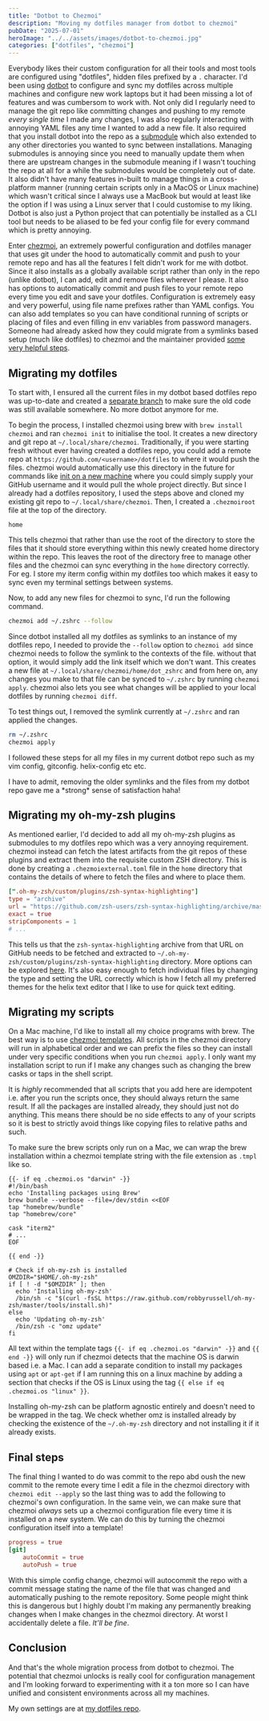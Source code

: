 ```yaml
---
title: "Dotbot to Chezmoi"
description: "Moving my dotfiles manager from dotbot to chezmoi"
pubDate: "2025-07-01"
heroImage: "../../assets/images/dotbot-to-chezmoi.jpg"
categories: ["dotfiles", "chezmoi"]
---
```



Everybody likes their custom configuration for all their tools and most tools are configured using "dotfiles", hidden files prefixed by a `.` character. I'd been using [dotbot](https://github.com/anishathalye/dotbot) to configure and sync my dotfiles across multiple machines and configure new work laptops but it had been missing a lot of features and was cumbersom to work with.
Not only did I regularly need to manage the git repo like committing changes and pushing to my remote *every single time* I made any changes, I was also regularly interacting with annoying YAML files any time I wanted to add a new file. It also required that you install dotbot into the repo as a [submodule](https://github.com/anishathalye/dotbot#integrate-with-existing-dotfiles) which also extended to any other directories you wanted to sync between installations. Managing submodules is annoying since you need to manually update them when there are upstream changes in the submodule meaning if I wasn't touching the repo at all for a while the submodules would be completely out of date. It also didn't have many features in-built to manage things in a cross-platform manner (running certain scripts only in a MacOS or Linux machine) which wasn't critical since I always use a MacBook but would at least like the option if I was using a Linux server that I could customise to my liking. Dotbot is also just a Python project that can potentially be installed as a CLI tool but needs to be aliased to be fed your config file for every command which is pretty annoying.

Enter [chezmoi](https://www.chezmoi.io/), an extremely powerful configuration and dotfiles manager that uses git under the hood to automatically commit and push to your remote repo and has all the features I felt didn't work for me with dotbot. Since it also installs as a globally available script rather than only in the repo (unlike dotbot), I can add, edit and remove files wherever I please. It also has options to automatically commit and push files to your remote repo every time you edit and save your dotfiles. Configuration is extremely easy and very powerful, using file name prefixes rather than YAML configs. You can also add templates so you can have conditional running of scripts or placing of files and even filling in env variables from password managers. Someone had already asked how they could migrate from a symlinks based setup (much like dotfiles) to chezmoi and the maintainer provided [some very helpful steps](https://github.com/twpayne/chezmoi/discussions/2330#discussioncomment-3530988).

## Migrating my dotfiles

To start with, I ensured all the current files in my dotbot based dotfiles repo was up-to-date and created a [separate branch](https://github.com/aniforprez/dotfiles/tree/dotbot-old) to make sure the old code was still available somewhere. No more dotbot anymore for me.

To begin the process, I installed chezmoi using brew with `brew install chezmoi` and ran `chezmoi init` to initialise the tool. It creates a new directory and git repo at `~/.local/share/chezmoi`. Traditionally, if you were starting fresh without ever having created a dotfiles repo, you could add a remote repo at `https://github.com/<username>/dotfiles` to where it would push the files. chezmoi would automatically use this directory in the future for commands like [init on a new machine](https://www.chezmoi.io/reference/commands/init/) where you could simply supply your GitHub username and it would pull the whole project directly. But since I already had a dotfiles repository, I used the steps above and cloned my existing git repo to `~/.local/share/chezmoi`. Then, I created a `.chezmoiroot` file at the top of the directory.

```text title=".chezmoiroot"
home
```

This tells chezmoi that rather than use the root of the directory to store the files that it should store everything within this newly created home directory within the repo. This leaves the root of the directory free to manage other files and the chezmoi can sync everything in the `home` directory correctly. For eg. I store my iterm config within my dotfiles too which makes it easy to sync even my terminal settings between systems.

Now, to add any new files for chezmoi to sync, I'd run the following command.

```sh
chezmoi add ~/.zshrc --follow
```

Since dotbot installed all my dotfiles as symlinks to an instance of my dotfiles repo, I needed to provide the `--follow` option to `chezmoi add` since chezmoi needs to follow the symlink to the contexts of the file. without that option, it would simply add the link itself which we don't want. This creates a new file at `~/.local/share/chezmoi/home/dot_zshrc` and from here on, any changes you make to that file can be synced to `~/.zshrc` by running `chezmoi apply`. chezmoi also lets you see what changes will be applied to your local dotfiles by running `chezmoi diff`.

To test things out, I removed the symlink currently at `~/.zshrc` and ran applied the changes.

```sh
rm ~/.zshrc
chezmoi apply
```

I followed these steps for all my files in my current dotbot repo such as my vim config, gitconfig. helix-config etc etc.

<InsertThought>
  I have to admit, removing the older symlinks and the files from my dotbot repo gave me a *strong* sense of satisfaction haha!
</InsertThought>

## Migrating my oh-my-zsh plugins

As mentioned earlier, I'd decided to add all my oh-my-zsh plugins as submodules to my dotfiles repo which was a very annoying requirement. chezmoi instead can fetch the latest artifacts from the git repos of these plugins and extract them into the requisite custom ZSH directory. This is done by creating a `.chezmoiexternal.toml` file in the `home` directory that contains the details of where to fetch the files and where to place them.

```toml title="home/.chezmoiexternal.toml"
[".oh-my-zsh/custom/plugins/zsh-syntax-highlighting"]
type = "archive"
url = "https://github.com/zsh-users/zsh-syntax-highlighting/archive/master.tar.gz"
exact = true
stripComponents = 1
# ...
```

This tells us that the `zsh-syntax-highlighting` archive from that URL on GitHub needs to be fetched and extracted to `~/.oh-my-zsh/custom/plugins/zsh-syntax-highlighting` directory. More options can be explored [here](https://www.chezmoi.io/reference/special-files/chezmoiexternal-format/). It's also easy enough to fetch individual files by changing the type and setting the URL correctly which is how I fetch all my preferred themes for the helix text editor that I like to use for quick text editing.

## Migrating my scripts

On a Mac machine, I'd like to install all my choice programs with brew. The best way is to use [chezmoi templates](https://www.chezmoi.io/user-guide/use-scripts-to-perform-actions/). All scripts in the chezmoi directory will run in alphabetical order and we can prefix the files so they can install under very specific conditions when you run `chezmoi apply`. I only want my installation script to run if I make any changes such as changing the brew casks or taps in the shell script.

It is *highly* recommended that all scripts that you add here are idempotent i.e. after you run the scripts once, they should always return the same result. If all the packages are installed already, they should just not do anything. This means there should be no side effects to any of your scripts so it is best to strictly avoid things like copying files to relative paths and such.

To make sure the brew scripts only run on a Mac, we can wrap the brew installation within a chezmoi template string with the file extension as `.tmpl` like so.

```text title="home/run_onchange_install-packages.sh.tmpl"
{{- if eq .chezmoi.os "darwin" -}}
#!/bin/bash
echo 'Installing packages using Brew'
brew bundle --verbose --file=/dev/stdin <<EOF
tap "homebrew/bundle"
tap "homebrew/core"

cask "iterm2"
# ...
EOF

{{ end -}}

# Check if oh-my-zsh is installed
OMZDIR="$HOME/.oh-my-zsh"
if [ ! -d "$OMZDIR" ]; then
  echo 'Installing oh-my-zsh'
  /bin/sh -c "$(curl -fsSL https://raw.github.com/robbyrussell/oh-my-zsh/master/tools/install.sh)"
else
  echo 'Updating oh-my-zsh'
  /bin/zsh -c "omz update"
fi
```

All text within the template tags `{{- if eq .chezmoi.os "darwin" -}}` and `{{ end -}}` will only run if chezmoi detects that the machine OS is darwin based i.e. a Mac. I can add a separate condition to install my packages using `apt` or `apt-get` if I am running this on a linux machine by adding a section that checks if the OS is Linux using the tag `{{ else if eq .chezmoi.os "linux" }}`.

Installing oh-my-zsh can be platform agnostic entirely and doesn't need to be wrapped in the tag. We check whether omz is installed already by checking the existence of the `~/.oh-my-zsh` directory and not installing it if it already exists.

## Final steps

The final thing I wanted to do was commit to the repo abd oush the new commit to the remote every time I edit a file in the chezmoi directory with `chezmoi edit --apply` so the last thing was to add the following to chezmoi's own configuration. In the same vein, we can make sure that chezmoi *always* sets up a chezmoi configuration file every time it is installed on a new system. We can do this by turning the chezmoi configuration itself into a template!

```toml title="home/.chezmoi.toml.tmpl"
progress = true
[git]
    autoCommit = true
    autoPush = true
```

With this simple config change, chezmoi will autocommit the repo with a commit message stating the name of the file that was changed and automatically pushing to the remote repository. Some people might think this is dangerous but I highly doubt I'm making any permanently breaking changes when I make changes in the chezmoi directory. At worst I accidentally delete a file. *It'll be fine*.

## Conclusion

And that's the whole migration process from dotbot to chezmoi. The potential that chezmoi unlocks is really cool for configuration management and I'm looking forward to experimenting with it a ton more so I can have unified and consistent environments across all my machines.

My own settings are at [my dotfiles repo](https://github.com/aniforprez/dotfiles).
